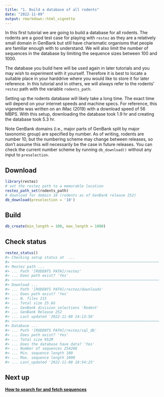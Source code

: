 ```yaml
---
title: "1. Build a database of all rodents"
date: "2022-11-09"
output: rmarkdown::html_vignette
---
```




In this first tutorial we are going to build a database for all rodents. The rodents are a good test case for playing with `restez` as they are a relatively small domain in GenBank but still have charismatic organisms that people are familiar enough with to understand. We will also limit the number of sequences in the database by limiting the sequence sizes between 100 and 1000.

The database you build here will be used again in later tutorials and you may wish to experiment with it yourself. Therefore it is best to locate a suitable place in your harddrive where you would like to store it for later reference. In this tutorial and in others, we will always refer to the rodents' `restez` path with the variable `rodents_path`.

Setting up the rodents database will likely take a long time. The exact time will depend on your internet speeds and machine specs. For reference, this vigenette was written on an iMac (2019) with a download speed of 56 MBPS. With this setup, downloading the database took 1.9 hr and creating the database took 5.3 hr.

Note GenBank domains (i.e., major parts of GenBank split by major taxonomic group) are specified by number. As of writing, rodents are number 10, but the numbering scheme may change between releases, so don't assume this will necessarily be the case in future releases. You can check the current number scheme by running `db_download()` without any input to `preselection`.

## Download



```r
library(restez)
# set the restez path to a memorable location
restez_path_set(rodents_path)
# download for domain 10 (rodents as of GenBank release 252)
db_download(preselection = '10')
```

## Build

```r
db_create(min_length = 100, max_length = 1000)
```

## Check status

```r
restez_status()
#> Checking setup status at  ...
#> ───────────────────────────────────────────────────────────────────────────────────────────────────────────────────────────────────────────────────────────────────────────────────────────────────────────────────────────────────────────────────────────────────────────────────────────────
#> Restez path ...
#> ... Path '[RODENTS PATH]/restez'
#> ... Does path exist? 'Yes'
#> ───────────────────────────────────────────────────────────────────────────────────────────────────────────────────────────────────────────────────────────────────────────────────────────────────────────────────────────────────────────────────────────────────────────────────────────────
#> Download ...
#> ... Path '[RODENTS PATH]/restez/downloads'
#> ... Does path exist? 'Yes'
#> ... N. files 215
#> ... Total size 25.6G
#> ... GenBank division selections 'Rodent'
#> ... GenBank Release 252
#> ... Last updated '2022-11-08 14:13:56'
#> ───────────────────────────────────────────────────────────────────────────────────────────────────────────────────────────────────────────────────────────────────────────────────────────────────────────────────────────────────────────────────────────────────────────────────────────────
#> Database ...
#> ... Path '[RODENTS PATH]/restez/sql_db'
#> ... Does path exist? 'Yes'
#> ... Total size 952M
#> ... Does the database have data? 'Yes'
#> ... Number of sequences 254268
#> ... Min. sequence length 100
#> ... Max. sequence length 1000
#> ... Last_updated '2022-11-08 18:54:25'
```

## Next up

**[How to search for and fetch sequences](https://docs.ropensci.org/restez/articles/2_search_and_fetch.html)**
